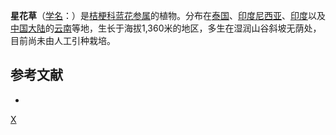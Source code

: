 {{Speciesbox 
| taxon = Wahlenbergia hookeri
| authority = C. B. Cl.
}}
'''星花草'''（[[学名|学名]]：{{lang|la|''Wahlenbergia hookeri''}}）是[[桔梗科|桔梗科]][[蓝花参属|蓝花参属]]的植物。分布在[[泰国|泰国]]、[[印度尼西亚|印度尼西亚]]、[[印度|印度]]以及[[中国大陆|中国大陆]]的[[云南|云南]]等地，生长于海拔1,360米的地区，多生在湿润山谷斜坡无荫处，目前尚未由人工引种栽培。

== 参考文献 ==
<div class="references-small">
* {{cite web| url =http://www.bioinfo.cn/db05/KmzwSpecies.php?action=view&id=3296| title =星花草| work =《中国高等植物数据库全库》| publisher =中国科学院微生物研究所| author =昆明植物研究所| accessdate =2009-02-24| deadurl =yes| archiveurl =https://web.archive.org/web/20160305051735/http://www.bioinfo.cn/db05/KmzwSpecies.php?action=view&id=3296| archivedate =2016-03-05}}
</div>
{{Taxonbar|from=Q11088664}}

[[Category:蓝花参属|X]]